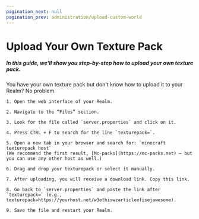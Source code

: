 ```yaml
---
pagination_next: null
pagination_prev: administration/upload-custom-world
---
```


# Upload Your Own Texture Pack

##### In this guide, we'll show you step-by-step how to upload your own texture pack.

You have your own texture pack but don't know how to upload it to your Realm? No problem.

    1. Open the web interface of your Realm.

    2. Navigate to the “Files” section.

    3. Look for the file called `server.properties` and click on it.

    4. Press CTRL + F to search for the line `texturepack=`.

    5. Open a new tab in your browser and search for: `minecraft texturepack host`
    (We recommend the first result, [Mc-packs](https://mc-packs.net) – but you can use any other host as well.)

    6. Drag and drop your texturepack or select it manually.

    7. After uploading, you will receive a download link. Copy this link.

    8. Go back to `server.properties` and paste the link after `texturepack=` (e.g., texturepack=https://yourhost.net/w3ethiswzarticleefisejawesome).

    9. Save the file and restart your Realm.